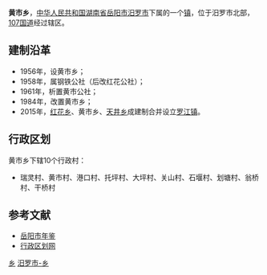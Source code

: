 {{中国乡级行政区<!---乡级行政区专用模板--->
|行政区全称 = 黄市乡
|景观照片文件名 = 
|景观照片描述 = 
|位置图文件名 = 
|位置图描述 = 
|汉语拼音 = 
|通用拼音 = 
|上级行政区 = [[湖南省|湖南省]][[岳阳市|岳阳市]][[汨罗市|汨罗市]]
|行政区类别 = 乡
|行政区划代码 = 430681202
|建置时间 = 1984年
|政府驻地 = 大坪村老沙塘
|地理坐标 = 
|毗邻 = 
|行政区划 = 10
|村委会 = 10
|居委会 = 0
|总面积 = 56平方公里
|户籍人口 = 1.6万
|户籍人口年份 = 2009
|常住人口 = 
|常住人口年份 = 
|人口密度 = 
|GDP = 
|GDP年份 = 
|邮政编码 = 414413
|电话区号 = 
|时区 = UTC+8（[[东八区|东八区]]）
|官方网站 = 
|网站名称 = 
}}
'''黄市乡'''，[[中华人民共和国|中华人民共和国]][[湖南省|湖南省]][[岳阳市|岳阳市]][[汨罗市|汨罗市]]下属的一个[[镇|镇]]，位于汨罗市北部，[[107国道|107国道]]经过辖区。

==建制沿革==
*1956年，设黄市乡；
*1958年，属钢铁公社（后改红花公社）；
*1961年，析置黄市公社；
*1984年，改置黄市乡；
*2015年，[[罗江镇_(汨罗市)|红花乡]]、黄市乡、[[天井乡|天井乡]]成建制合并设立[[罗江镇|罗江镇]]。

==行政区划==
黄市乡下辖10个行政村：
*瑞灵村、黄市村、港口村、托坪村、大坪村、关山村、石堰村、划塘村、翁桥村、干桥村

==参考文献==
*[http://www.yysqw.gov.cn/Html/10/1/34/4/48826209150.html 岳阳市年鉴]{{dead link|date=2018年5月 |bot=InternetArchiveBot |fix-attempted=yes }}
*[http://www.xzqh.org/html/2011/0615/25059.html 行政区划网]{{dead link|date=2018年5月 |bot=InternetArchiveBot |fix-attempted=yes }}

{{湖南小作品}}
{{汨罗市行政区划}}

[[Category:汨罗市行政区划|乡]]
[[Category:岳阳乡镇|汨罗市-乡]]